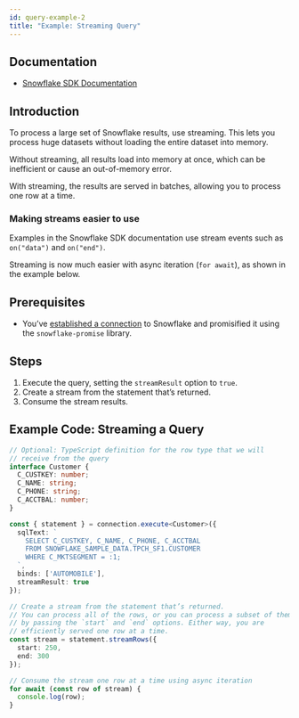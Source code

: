 ```yaml
---
id: query-example-2
title: "Example: Streaming Query"
---
```


## Documentation

- [Snowflake SDK Documentation](https://docs.snowflake.com/en/developer-guide/node-js/nodejs-driver-consume#streaming-results)

## Introduction

To process a large set of Snowflake results, use streaming. This lets you process huge datasets without loading the entire dataset into memory.

Without streaming, all results load into memory at once, which can be inefficient or cause an out-of-memory error.

With streaming, the results are served in batches, allowing you to process one row at a time.

### Making streams easier to use

Examples in the Snowflake SDK documentation use stream events such as `on("data")` and `on("end")`.

Streaming is now much easier with async iteration (`for await`), as shown in the example below.

## Prerequisites

- You’ve [established a connection](../../connecting) to Snowflake and promisified it using the `snowflake-promise` library.

## Steps

1. Execute the query, setting the `streamResult` option to `true`.
2. Create a stream from the statement that’s returned.
3. Consume the stream results.

## Example Code: Streaming a Query

```typescript
// Optional: TypeScript definition for the row type that we will
// receive from the query
interface Customer {
  C_CUSTKEY: number;
  C_NAME: string;
  C_PHONE: string;
  C_ACCTBAL: number;
}

const { statement } = connection.execute<Customer>({
  sqlText: `
    SELECT C_CUSTKEY, C_NAME, C_PHONE, C_ACCTBAL
    FROM SNOWFLAKE_SAMPLE_DATA.TPCH_SF1.CUSTOMER
    WHERE C_MKTSEGMENT = :1;
  `,
  binds: ['AUTOMOBILE'],
  streamResult: true
});

// Create a stream from the statement that’s returned.
// You can process all of the rows, or you can process a subset of them
// by passing the `start` and `end` options. Either way, you are
// efficiently served one row at a time.
const stream = statement.streamRows({
  start: 250,
  end: 300
});

// Consume the stream one row at a time using async iteration
for await (const row of stream) {
  console.log(row);
}
```
